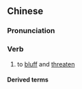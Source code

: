 ==Chinese==
{{zh-forms|s=虚喝}}

===Pronunciation===
{{zh-pron
|m=xūhè
|c=heoi1 hot3
|cat=v
}}

===Verb===
{{zh-verb}}

# {{lb|zh|literary}} to [[bluff]] and [[threaten]]

====Derived terms====
{{zh-der|恫疑虛喝}}